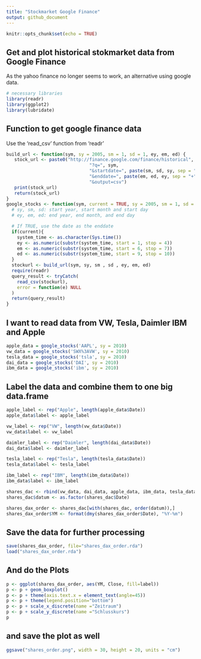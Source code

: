 ```yaml
---
title: "Stockmarket Google Finance"
output: github_document
---
```


```r
knitr::opts_chunk$set(echo = TRUE)
```

## Get and plot historical stokmarket data from Google Finance
As the yahoo finance no longer seems to work, an alternative using google data.

```r
# necessary libraries
library(readr)
library(ggplot2)
library(lubridate)
```

## Function to get google finance data
Use the 'read_csv' function from 'readr'

```r

build_url <- function(sym, sy = 2005, sm = 1, sd = 1, ey, em, ed) {
   stock_url <- paste0("http://finance.google.com/finance/historical",
                               "?q=", sym,
                               "&startdate=", paste(sm, sd, sy, sep = "+"),
                               "&enddate=", paste(em, ed, ey, sep = "+"),
                               "&output=csv")
   print(stock_url)
   return(stock_url)
}
google_stocks <- function(sym, current = TRUE, sy = 2005, sm = 1, sd = 1, ey, em, ed) {
  # sy, sm, sd: start year, start month and start day
  # ey, em, ed: end year, end month, and end day

  # If TRUE, use the date as the enddate
  if(current){
    system_time <- as.character(Sys.time())
    ey <- as.numeric(substr(system_time, start = 1, stop = 4))
    em <- as.numeric(substr(system_time, start = 6, stop = 7))
    ed <- as.numeric(substr(system_time, start = 9, stop = 10))
  }
  stockurl <- build_url(sym, sy, sm , sd , ey, em, ed)
  require(readr)
  query_result <- tryCatch(
    read_csv(stockurl),
    error = function(e) NULL
  )
  return(query_result)
}

```

## I want to read data from VW, Tesla, Daimler IBM and Apple

```r
apple_data = google_stocks('AAPL', sy = 2010)
vw_data = google_stocks('SWX%3AVW', sy = 2010)
tesla_data = google_stocks('tsla', sy = 2010)
dai_data = google_stocks('DAI', sy = 2010)
ibm_data = google_stocks('ibm', sy = 2010)
```

## Label the data and combine them to one big data.frame
```r
apple_label <- rep("Apple", length(apple_data$Date))
apple_data$label <- apple_label

vw_label <- rep("VW", length(vw_data$Date))
vw_data$label <- vw_label

daimler_label <- rep("Daimler", length(dai_data$Date))
dai_data$label <- daimler_label

tesla_label <- rep("Tesla", length(tesla_data$Date))
tesla_data$label <- tesla_label

ibm_label <- rep("IBM", length(ibm_data$Date))
ibm_data$label <- ibm_label

shares_dac <- rbind(vw_data, dai_data, apple_data, ibm_data, tesla_data)
shares_dac$datum <- as.factor(shares_dac$Date)

shares_dax_order <- shares_dac[with(shares_dac, order(datum)),]
shares_dax_order$YM <- format(dmy(shares_dax_order$Date), "%Y-%m")

```
## Save the data for further processing
``` r
save(shares_dax_order, file="shares_dax_order.rda")
load("shares_dax_order.rda")

```
## And do the Plots

```r

p <- ggplot(shares_dax_order, aes(YM, Close, fill=label)) 
p <- p + geom_boxplot() 
p <- p + theme(axis.text.x = element_text(angle=45))
p <- p + theme(legend.position="bottom")
p <- p + scale_x_discrete(name ="Zeitraum")
p <- p + scale_y_discrete(name ="Schlusskurs")
p

```
##  and save the plot as well
```r
ggsave("shares_order.png", width = 30, height = 20, units = "cm")

```

